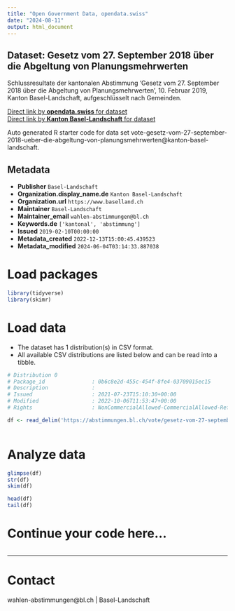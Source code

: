 ```yaml
---
title: "Open Government Data, opendata.swiss"
date: "2024-08-11"
output: html_document
---
```


## Dataset: Gesetz vom 27. September 2018 über die Abgeltung von Planungsmehrwerten

Schlussresultate der kantonalen Abstimmung 'Gesetz vom 27. September 2018 über die Abgeltung von Planungsmehrwerten', 10. Februar 2019, Kanton Basel-Landschaft, aufgeschlüsselt nach Gemeinden.

[Direct link by **opendata.swiss** for dataset](https://opendata.swiss/de/dataset/gesetz-vom-27-september-2018-uber-die-abgeltung-von-planungsmehrwerten)<br>
[Direct link by **Kanton Basel-Landschaft** for dataset](https://abstimmungen.bl.ch/vote/gesetz-vom-27-september-2018-ueber-die-abgeltung-von-planungsmehrwerten/data)

Auto generated R starter code for data set vote-gesetz-vom-27-september-2018-ueber-die-abgeltung-von-planungsmehrwerten@kanton-basel-landschaft.

## Metadata

- **Publisher** `Basel-Landschaft`
- **Organization.display_name.de** `Kanton Basel-Landschaft`
- **Organization.url** `https://www.baselland.ch`
- **Maintainer** `Basel-Landschaft`
- **Maintainer_email** `wahlen-abstimmungen@bl.ch`
- **Keywords.de** `['kantonal', 'abstimmung']`
- **Issued** `2019-02-10T00:00:00`
- **Metadata_created** `2022-12-13T15:00:45.439523`
- **Metadata_modified** `2024-06-04T03:14:33.887038`


# Load packages

```r

library(tidyverse)
library(skimr)

```

# Load data

-   The dataset has 1 distribution(s) in CSV format.
-   All available CSV distributions are listed below and can be read into a tibble.

```r

# Distribution 0
# Package_id               : 0b6c8e2d-455c-454f-8fe4-03709015ec15
# Description              : 
# Issued                   : 2021-07-23T15:10:30+00:00
# Modified                 : 2022-10-06T11:53:47+00:00
# Rights                   : NonCommercialAllowed-CommercialAllowed-ReferenceRequired

df <- read_delim('https://abstimmungen.bl.ch/vote/gesetz-vom-27-september-2018-ueber-die-abgeltung-von-planungsmehrwerten/data-csv')



```

# Analyze data

```r

glimpse(df)
str(df)
skim(df)

head(df)
tail(df)

```

# Continue your code here...

```r

```

------------------------------------------------------------------------

# Contact

wahlen-abstimmungen@bl.ch | Basel-Landschaft
